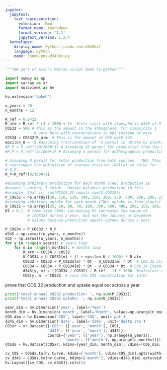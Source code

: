 ```yaml
---
jupyter:
  jupytext:
    text_representation:
      extension: .Rmd
      format_name: rmarkdown
      format_version: '1.1'
      jupytext_version: 1.2.4
  kernelspec:
    display_name: Python [conda env:d34Shv]
    language: python
    name: conda-env-d34Shv-py
---
```


```python
"""TWH port of Alon's Matlab script demo to python"""

import numpy as np
import xarray as xr
import holoviews as hv

hv.extension('bokeh')
```

```python
n_years = 40
n_months = 12

R_ref = 0.0422
R_atm = R_ref * (3 / 1000 + 1)  #lets start with atmospheric d34S of 3 permil, and later do a spin up.
COS32 = 500 # This is the amount in the atmosphere. for simplicity I
             # work here with concetrations in ppt instead of mass
COS34 = COS32*R_atm  # This is the amount of COS with 34S
epsilon_U = -5 #assuming fractionation of -5 permil in uptake by plants
#R_P = R_ref*(20/1000+1) # Assuming 20 permil for production from the ocean
#R_P = R_ref*(3/1000+1) # Assuming 3 permil for anthropogenic production

# Assuming 8 permil for total production from both sources.  TWH: This line
# rearranges the definition of isotope fraction (delta) to solve for
# R_P.
R_P=R_ref*(8/1000+1)

#assuming arbitrary production for each month (TWH: production is
#oceans + anthro, I think.  Uptake balances production in this
#example: that is, sum(PCCOS_32 equals sum(U_COS32))
P_COS32 = np.array([50, 110, 130, 140, 150, 200, 250, 300, 250, 200, 150, 50])
#assuming arbitrary uptake for each month (TWH: uptake is from plants)
U_COS32 = np.array([25, 50, 60, 70, 100, 300, 500, 400, 200, 150, 100, 25])
Dt = 0.1  # time step (TWH: increasing Dt increases the range of
          # [COS32] across a year, but not the January or December
          # values because production equals uptake across a year.

P_COS34 = P_COS32 * R_P
d34S = np.zeros((n_years, n_months))
COS = np.zeros((n_years, n_months))
for y in range(n_years): # years loop
    for m in range(n_months): # months loop
        R_atm = COS34 / COS32
        U_COS34 = U_COS32[m] * (1 + epsilon_U / 1000) * R_atm
        COS32 = COS32 + P_COS32[m] * Dt - U_COS32[m] * Dt  # COS 32 iteration
        COS34 = COS34 + P_COS34[m] * Dt - U_COS34 * Dt  # COS 34 iteration
        d34S[y, m] = ((COS34 / COS32) / R_ref - 1) * 1000  #calculate delta-34S
        COS[y, m] = COS32  # save the COS concetration for later
```

prove that COS 32 production and uptake equal out across a year

```python
print('total annual COS32 production: ', np.sum(P_COS32))
print('total annual COS32 uptake: ', np.sum(U_COS32))
```

```python
year_dim = hv.Dimension('year', label='Year')
month_dim = hv.Dimension('month', label='Month', values=np.arange(n_months))
COS_dim = hv.Dimension('COS', label='COS', unit='ppt')
d34S_dim = hv.Dimension('d34S', label='d34S', unit='delta 34S')
COSxr = xr.Dataset({'COS': (['year', 'month'], COS),
                   'd34S': (['year', 'month'], d34S)},
                   coords={'year': (('year'), np.arange(n_years)),
                           'month': (('month'), np.arange(n_months))})
COSds = hv.Dataset(COSxr, kdims=[year_dim, month_dim], vdims=[COS_dim, d34S_dim])
```

```python
cv_COS = COSds.to(hv.Curve, kdims=['month'], vdims=COS_dim).opts(width=600)
cv_d34S = COSds.to(hv.Curve, kdims=['month'], vdims=d34S_dim).opts(width=600)
hv.Layout([cv_COS, cv_d34S]).cols(1)
```
